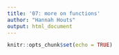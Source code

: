 ```yaml
---
title: '07: more on functions'
author: "Hannah Houts"
output: html_document
---
```


```r
knitr::opts_chunk$set(echo = TRUE)
```

